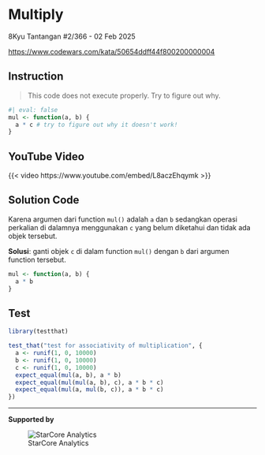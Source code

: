 # Multiply  

<span class="badge rounded-pill quarto-badge">8Kyu</span> Tantangan #2/366 - 02 Feb 2025  

<https://www.codewars.com/kata/50654ddff44f800200000004>


## Instruction  

> This code does not execute properly. Try to figure out why.
```r
#| eval: false
mul <- function(a, b) {
  a * c # try to figure out why it doesn't work!
}
```

## YouTube Video  

{{< video https://www.youtube.com/embed/L8aczEhqymk >}}

## Solution Code  

Karena argumen dari function `mul()` adalah `a` dan `b` sedangkan operasi perkalian di dalamnya menggunakan `c` yang belum diketahui dan tidak ada objek tersebut.

**Solusi**: ganti objek `c` di dalam function `mul()` dengan `b` dari argumen function tersebut.

```r
mul <- function(a, b) {
  a * b 
}

```

## Test  


```r
library(testthat)

test_that("test for associativity of multiplication", {
  a <- runif(1, 0, 10000)
  b <- runif(1, 0, 10000)
  c <- runif(1, 0, 10000)
  expect_equal(mul(a, b), a * b)
  expect_equal(mul(mul(a, b), c), a * b * c)
  expect_equal(mul(a, mul(b, c)), a * b * c)
})
```

----

**Supported by** 

![StarCore Analytics](new_starcore_logo.png){fig-width="100%"}
